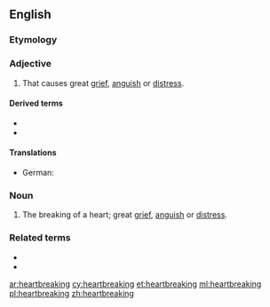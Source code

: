 ==English==

===Etymology===
{{compound|heart|breaking|lang=en}}

===Adjective===
{{en-adj}}

# That causes great [[grief]], [[anguish]] or [[distress]].

====Derived terms====
* {{l|en|heartbreakingly}}
* {{l|en|heartbreakingness}}

====Translations====
{{trans-top|That causes great grief, anguish or distress}}
* German: {{t+|de|herzzerreißend}}
{{trans-mid}}
{{trans-bottom}}

===Noun===
{{en-noun}}

# The breaking of a heart; great [[grief]], [[anguish]] or [[distress]].

===Related terms===
* {{l|en|break someone's heart}}
* {{l|en|heartbreaker}}

[[ar:heartbreaking]]
[[cy:heartbreaking]]
[[et:heartbreaking]]
[[ml:heartbreaking]]
[[pl:heartbreaking]]
[[zh:heartbreaking]]